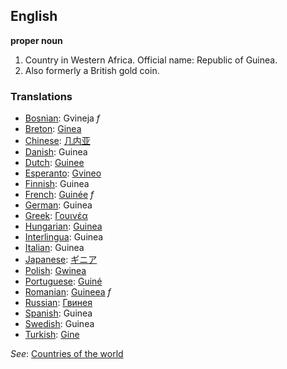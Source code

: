 ==English==

'''proper noun'''

# Country in Western Africa. Official name: Republic of Guinea.
# Also formerly a British gold coin.

===Translations===
*[[Bosnian]]: Gvineja ''f''
*[[Breton]]: [[Ginea]]
*[[Chinese]]: [[几内亚]]
*[[Danish]]: Guinea
*[[Dutch]]: [[Guinee]]
*[[Esperanto]]: [[Gvineo]]
*[[Finnish]]: Guinea
*[[French]]: [[Guinée]] ''f''
*[[German]]: Guinea
*[[Greek]]: [[Γουινέα]]
*[[Hungarian]]: [[Guinea]]
*[[Interlingua]]: Guinea
*[[Italian]]: Guinea
*[[Japanese]]: [[ギニア]]
*[[Polish]]: [[Gwinea]]
*[[Portuguese]]: [[Guiné]]
*[[Romanian]]: [[Guineea]] ''f''
*[[Russian]]: [[Гвинея]]
*[[Spanish]]: Guinea
*[[Swedish]]: Guinea
*[[Turkish]]: [[Gine]]

''See'': [[Countries of the world]]